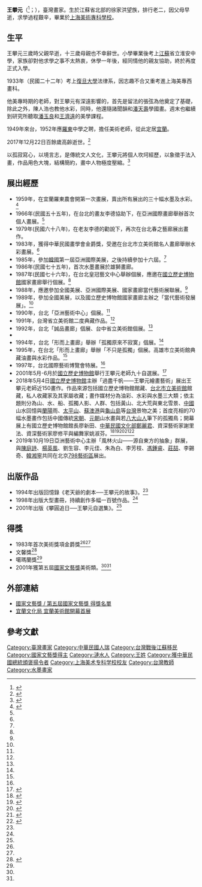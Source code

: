{{Refimprove|time=2021-09-29T01:16:13+00:00}}
{{Infobox person
| honorific_prefix          = 
| name                      = 王攀元
| honorific_suffix          = 
| image                     = 
| image_size                = 230px
| alt                       = 
| caption                   = 
| native_name               = 
| native_name_lang          = 
| birth_name                = 
| birth_date                = {{birth date|1909|12|16}}
| birth_place               = {{QING|江蘇省}}[[淮安府|淮安府]][[安東縣_(江蘇省)|安東縣]]
| disappeared_date          = 
| disappeared_place         = 
| disappeared_status        = 
| death_date                = {{death date and age|2017|12|22|1909|12|16}}
| death_place               = {{TWN}}[[宜蘭縣|宜蘭縣]]
| death_cause              = 
| body_discovered           = 
| resting_place             = 
| resting_place_coordinates = 
| monuments                 = 
| residence                 = 
| nationality               = {{ROC}}
| ancestor                  = 
| other_names               = 
| ethnicity                 = 
| citizenship               = 
| education                 = [[上海美術專科學校|上海美術專科學校]]
| alma_mater                = 
| occupation                = 老師、畫家
| years_active              = 
| employer                  = 
| organization              = 
| agent                     = 
| known_for                 = 
| notable_works             = 
| style                     = 
| influences                = 
| influenced                = 
| home_town                 = 
}}
'''王攀元'''（{{lang-en|Wang Pan-yuan}}<ref name=ncafroc_award>{{cite web | title = 國家文化藝術基金會 國家文藝獎 / 第五屆 | url = http://www.ncafroc.org.tw/award-artist.aspx?id=1211 | publisher = 國家文化藝術基金會 | language = zh-tw | accessdate = 2018-07-02 | archive-date = 2017-12-15 | archive-url = https://web.archive.org/web/20171215052556/http://www.ncafroc.org.tw/award-artist.aspx?id=1211 | dead-url = no }}</ref>；{{bd|1909年|<ref>{{Cite web |url=http://news.ltn.com.tw/news/life/paper/1162485 |title=國寶畫家王攀元辭世 嵩壽109歲 |access-date=2017-12-27 |archive-date=2021-09-29 |archive-url=https://web.archive.org/web/20210929022226/https://news.ltn.com.tw/news/life/paper/1162485 |dead-url=no }}</ref><ref>{{Cite web |url=https://news.housefun.com.tw/news/article/162015185170.html |title=110歲國寶畫家王攀元辭世　黃春明送別老師 |access-date=2018-01-15 |archive-date=2018-07-01 |archive-url=https://web.archive.org/web/20180701193954/https://news.housefun.com.tw/news/article/162015185170.html |dead-url=no }}</ref>12月16日|2017年|12月22日|catIdx=Wang}}），臺灣畫家。生於江蘇省北部的徐家洪望族，排行老二，因父母早逝，求學過程艱辛，畢業於[[上海美術專科學校|上海美術專科學校]]。

==生平==
{{Refimprove section|time=2021-09-29T01:16:13+00:00}}
王攀元三歲時父親早逝，十三歲母親也不幸辭世。小學畢業後考上[[江蘇|江蘇]]省立淮安中學，家族卻對他求學之事不太熱衷，休學一年後，經同情他的親友協助，終於再度正式入學。

1933年（民國二十二年）考上[[復旦大學|復旦大學]]法律系，因志趣不合又重考進上海美專西畫科。

他美專時期的老師，對王攀元有深遠影響的，首先是留法的張弦為他奠定了基礎，除此之外，陳人浩也教他水彩，同時，他還隨諸聞韻和[[潘天壽|潘天壽]]學國畫。週末也繼續到研究所聽取[[潘玉良|潘玉良]]和[[王濟遠|王濟遠]]的美學課程。

1949年來台，1952年應[[羅東鎮_(台灣)|羅東]]中學之聘，擔任美術老師，從此定居[[宜蘭縣|宜蘭]]。

2017年12月22日百餘歲高齡逝世。<ref>{{cite news |title=享壽106歲！國內最年長國寶級畫家王攀元走了 |url=https://udn.com/news/story/7328/2889137?from=udn-catelistnews_ch2 |language=zh-tw |author=戴永華 |publisher=聯合報 |date=2017-12-22 |accessdate=2017-12-23 |archive-date=2017-12-24 |archive-url=https://web.archive.org/web/20171224042211/https://udn.com/news/story/7328/2889137?from=udn-catelistnews_ch2 |dead-url=no }}</ref>

以孤寂寫心，以境言志，是傳統文人文化，王攀元將個人坎坷經歷，以象徵手法入畫，作品用色大塊，結構簡約，畫中人物極度壓縮。<ref>{{cite news | title = 這顆紅日何日再現？ 史博館最後一瞥王攀元 | url = http://news.ltn.com.tw/news/culture/paper/1212995 | publisher = 自由時報 | author = 藍祖蔚 | language = zh-tw | date = 2018-07-01 | accessdate = 2018-07-01 | archive-date = 2018-07-02 | archive-url = https://web.archive.org/web/20180702011011/http://news.ltn.com.tw/news/culture/paper/1212995 | dead-url = no }}</ref>

== 展出經歷 ==
* 1959年，在宜蘭羅東農會開第一次畫展，賣出所有展出的三十幅水墨及水彩。<ref name = ncafroc_bio>{{cite web | title = 藝術家介紹 王攀元 / Wang Pan-yuan 記事 | url = http://www.ncafroc.org.tw/award-artist.aspx?id=1211 | publisher = 國家文化藝術基金會 | language = zh-tw | accessdate = 2018-07-02 | archive-date = 2017-12-15 | archive-url = https://web.archive.org/web/20171215052556/http://www.ncafroc.org.tw/award-artist.aspx?id=1211 | dead-url = no }}</ref>
* 1966年(民國五十五年)，在台北的畫友李德協助下，在亞洲國際畫廊舉辦首次個人畫展。<ref name = ncafroc_bio />
* 1979年(民國六十八年)，在老友李德的勸說下，再次在台北春之藝廊展出畫作。
* 1983年，獲得中華民國畫學會金爵獎，受邀在台北市立美術館名人畫廊舉辦水彩畫展。<ref name = ncafroc_bio />
* 1985年，參加[[韓國|韓國]]第一屆亞洲國際美展，之後持續參加十六屆。<ref name = ncafroc_bio />
* 1986年(民國七十五年)，首次水墨畫展於雄獅畫廊。
* 1987年(民國七十六年)，在台北皇冠藝文中心舉辦個展，應邀在[[國立歷史博物館|國立歷史博物館]]國家畫廊舉行個展。<ref name = ncafroc_bio />
* 1988年，應邀參加全國美展、亞洲國際美展、國家畫廊當代藝術展聯展。<ref name = ncafroc_bio />
* 1989年，參加全國美展，以及國立歷史博物館國家畫廊主辦之「當代藝術發展展」。<ref name = ncafroc_bio />
* 1990年，台北「亞洲藝術中心」個展。<ref name = ncafroc_bio />
* 1991年，台灣省立美術館二度典藏作品。<ref name = ncafroc_bio />
* 1992年，台北「誠品畫廊」個展、台中省立美術館個展。<ref name = ncafroc_bio />
* {{Citation needed|1992年3月(民國八十一年三月)，[[蘇富比|蘇富比]]公司首次在[[台北市|台北市]]舉行繪畫拍賣會，油畫「風景」以一百萬元、水彩「拜石圖」六十萬元成交，次日報上譽為「八大明星畫家之一」。|time=2021-09-29T01:16:13+00:00}}
* 1994年，台北「形而上畫廊」舉辦「孤獨原來不寂寞」個展。<ref name = ncafroc_bio />
* 1995年，在台北「形而上畫廊」舉辦「不只是孤獨」個展。高雄市立美術館典藏油畫與水彩作品。<ref name = ncafroc_bio />
* 1997年，台北國際藝術博覽會特展。<ref name = ncafroc_bio />
* 2001年5月-6月於[[國立歷史博物館|國立歷史博物館]]舉行王攀元老師九十自選展。<ref>{{cite news | title = 可憐身是畫中人 ──畫壇隱士王攀元 | url = https://www.taiwan-panorama.com/Articles/Details?Guid=90a675d0-65a2-4a4a-bcdc-3e8bab9c382a&CatId=2 | publisher = 台灣光華雜誌 | author = 蔡文婷 | language = zh-tw,ja,en | date =2001-06-01}}</ref>
* 2018年5月4日[[國立歷史博物館|國立歷史博物館]]主辦「過盡千帆——王攀元繪畫藝術」展出王攀元老師近150畫作。作品來源包括國立歷史博物館館藏、[[台北市立美術館|台北市立美術館]]館藏，私人收藏家及其家屬收藏；畫作媒材分為油彩、水彩與水墨三大類；依主題則分為山、水、船、孤獨人影、人群、包括黃山、北大荒與東北雪景、[[中國|中國]]山水回憶與[[蘭陽|蘭陽]]雨、[[太平山_(台灣)|太平山]]、[[蘇澳港|蘇澳港]]與[[龜山島|龜山島]]等[[台灣|台灣]]景物之美；首度亮相的70幅水墨畫作包括中國傳統[[宋朝|宋朝]]、[[元朝|元朝]]山水畫與若[[八大山人|八大山人]]筆下的孤獨鳥；開幕展上有國立歷史博物館館長廖新田、[[中華民國文化部|中華民國文化部]][[鄭麗君|鄭麗君]]、資深藝術家謝里法、資深藝術家廖修平與編舞家姚淑芬。<ref>{{cite web | title = 千呼萬喚始出來．王攀元 過盡千帆的繪畫藝術 | url = https://artouch.com/artouch2/content.aspx?aid=2018050422713&catid=03 | publisher = 典藏藝術網 | author = 陳意華 | language = zh-tw | date = 2018-05-04 | accessdate = 2018-07-01 | archive-date = 2018-07-02 | archive-url = https://web.archive.org/web/20180702011007/https://artouch.com/artouch2/content.aspx?aid=2018050422713&catid=03 | dead-url = no }}</ref><ref>{{cite news | title = 史博館閉館前最後大展 過盡千帆王攀元 | url = http://www.cna.com.tw/news/acul/201805040323-1.aspx | publisher = 中央通訊社 | author = 汪宜儒 | language = zh-tw | date = 2018-05-04 | accessdate = 2018-07-01 | archive-date = 2018-07-01 | archive-url = https://web.archive.org/web/20180701193838/http://www.cna.com.tw/news/acul/201805040323-1.aspx | dead-url = no }}</ref><ref>{{cite web | title = 過盡千帆——王攀元繪畫藝術 開幕典禮暨記者會 | url = https://www.moc.gov.tw/information_250_83644.html | publisher = 文化部 | language = zh-tw | date = 2018-05-04 | access-date = 2018-07-01 | archive-url = https://web.archive.org/web/20180701194325/https://www.moc.gov.tw/information_250_83644.html | archive-date = 2018-07-01 | dead-url = yes }}</ref><ref>{{cite news | title = 王攀元回顧展 日久他鄉是故鄉 | url = http://www.chinatimes.com/newspapers/20180510001566-260115 | publisher = 中時電子報 | author = 李怡芸 | language = zh-tw | date = 2018-05-10 | accessdate = 2018-07-01 | archive-date = 2018-07-01 | archive-url = https://web.archive.org/web/20180701193850/http://www.chinatimes.com/newspapers/20180510001566-260115 | dead-url = no }}</ref><ref name = udn_award_info>{{cite news | title = 孤獨傳奇 錯過難再 王攀元最後畫展明截止 | url = https://udn.com/news/story/7270/3226784 | publisher = 聯合報 | author = 何定照 | language = zh-tw | date = 2018-06-30 | accessdate = 2018-07-01 | archive-date = 2018-07-01 | archive-url = https://web.archive.org/web/20180701194101/https://udn.com/news/story/7270/3226784 | dead-url = no }}</ref>
*2019年10月19日亞洲藝術中心主辦「風林火山——源自東方的抽象」群展，與[[陳庭詩|陳庭詩]]、[[楊英風|楊英風]]、劉生容、李元佳、朱為白、李芳枝、[[馮鍾睿|馮鍾睿]]、[[莊喆|莊喆]]、李錫奇、[[韓湘寧|韓湘寧]]共同在北京[[798藝術區|798藝術區]]展出。

== 出版作品 ==
* 1994年出版回憶錄《老天爺的劇本──王攀元的故事》。<ref name = ncafroc_bio />
* 1998年出版大型畫冊，持續創作多幅一百號作品。<ref name = ncafroc_bio />
* 2001年出版《攀圓追日──王攀元自選集》。<ref name = ncafroc_bio />

== 得獎 ==
* 1983年首次美術獎項金爵獎<ref name = udn_award_info /><ref name = ncafroc_bio />
* 文馨獎<ref name = newtalk>{{cite news | title = 國寶畫家王攀元辭世 鄭麗君：王攀元老師的藝術生命是永恆 | url = https://newtalk.tw/news/view/2017-12-22/107924 | publisher = 新頭殼 | author = 陳香蘭 | language = zh-tw | date = 2017-12-22 | accessdate = 2018-07-01 | archive-date = 2018-07-01 | archive-url = https://web.archive.org/web/20180701194407/https://newtalk.tw/news/view/2017-12-22/107924 | dead-url = no }}</ref>
* 噶瑪蘭獎<ref name = newtalk />
* 2001年獲第五屆[[國家文藝獎|國家文藝獎]]美術類。<ref name=ncafroc_award /><ref name = ncafroc_bio />

== 外部連結 ==
<!--
國藝會[http://www.ncafroc.org.tw/award-prize.asp?ser_no=14&Prize_year=2001&Prize_no=%A4%AD&prize_file=Prize_Desc 得獎名單]{{dead link|date=2018年3月 |bot=InternetArchiveBot |fix-attempted=yes }}
-->
* [http://www.ncafroc.org.tw/award.aspx?id=1095 國家文藝獎 / 第五屆國家文藝獎 得獎名單] {{Wayback|url=http://www.ncafroc.org.tw/award.aspx?id=1095 |date=20171217161111 }}
* [https://web.archive.org/web/20150527062126/http://www.ilccb.gov.tw/ch/bulletin-detail.php?id=4599 宜蘭文化局 宜蘭美術館開幕首展]

== 參考文獻 ==
{{Reflist}}

{{DEFAULTSORT:W}}
[[Category:臺灣畫家|Category:臺灣畫家]]
[[Category:中華民國人瑞|Category:中華民國人瑞]]
[[Category:台灣戰後江蘇移民|Category:台灣戰後江蘇移民]]
[[Category:國家文藝獎得主|Category:國家文藝獎得主]]
[[Category:漣水人|Category:漣水人]]
[[Category:王姓|Category:王姓]]
[[Category:獲中華民國總統頒褒揚令者|Category:獲中華民國總統頒褒揚令者]]
[[Category:上海美术专科学校校友|Category:上海美术专科学校校友]]
[[Category:台灣教師|Category:台灣教師]]
[[Category:水墨畫家|Category:水墨畫家]]